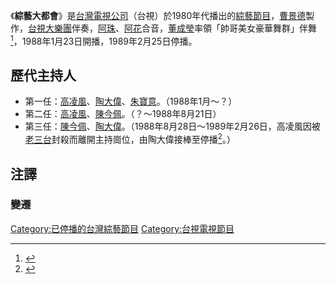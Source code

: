{{电视节目信息框
| 名称       = 綜藝大都會
| 类型       = [[綜藝節目|綜藝節目]]
| 原创       = 
| 主持       =詳見歷代主持人
| 語言       = [[國語|國語]]
| 演出       = 
| 配音       = 
| 旁白       = 
| 主题曲     = 
| 作曲       = 
| 國家       = {{Flagicon|Taiwan}} [[臺灣|臺灣]]
| 地区       = [[台澎金馬|台澎金馬]]地區
| 语言       = [[閩南語|閩南語]]、[[國語|國語]]
| 辑数       = 
| 每集列表   = 
| 執行製作   = 
| 製作人     = [[曹景德|曹景德]]
| 监制       = 
| 製作公司   = 景得傳播有限公司
| 導演       = 
| 每集長     = 60分鐘
| 外景       = 
| 集數       = 
| 視訊制式   = [[NTSC制式|NTSC制式]]
| 頻道       = [[台視|台視]]
| 開始       = 1988年1月23日
| 結束       = 1989年2月25日
| 晚於       = [[我愛彩虹|我愛彩虹]]
| 早於       = 不是冤家不說笑
}}
《'''綜藝大都會'''》是[[台灣電視公司|台灣電視公司]]（台視）於1980年代播出的[[綜藝節目|綜藝節目]]，[[曹景德|曹景德]]製作，[[台視大樂團|台視大樂團]]伴奏，[[阿珠|阿珠]]、[[阿花|阿花]]合音，[[董成瑩|董成瑩]]率領「帥哥美女豪華舞群」伴舞<ref>{{Cite web |url=http://www.youtube.com/watch?v=is5AYuOYXjI |title=高凌風在此節目裡唱〈我知道我已經長大〉 |accessdate=2013-08-21 |archive-date=2014-06-12 |archive-url=https://web.archive.org/web/20140612205747/http://www.youtube.com/watch?v=is5AYuOYXjI |dead-url=no }}</ref>，1988年1月23日開播，1989年2月25日停播。

==歷代主持人==
*第一任：[[高凌風|高凌風]]、[[陶大偉|陶大偉]]、[[朱寶意|朱寶意]]。（1988年1月～？）
*第二任：[[高凌風|高凌風]]、[[陳今佩|陳今佩]]。（？～1988年8月21日）
*第三任：[[陳今佩|陳今佩]]、[[陶大偉|陶大偉]]。（1988年8月28日～1989年2月26日，高凌風因被[[老三台|老三台]]封殺而離開主持崗位，由陶大偉接棒至停播<ref>{{Cite web |url=http://stars.udn.com/newstars/star/StarPage.do?sid=5004 |title=陶大偉/星檔案/追星網/聯合報 |accessdate=2013-12-20 |archive-date=2013-12-20 |archive-url=https://web.archive.org/web/20131220090857/http://stars.udn.com/newstars/star/StarPage.do?sid=5004 |dead-url=no }}</ref>。）

==注譯==
{{reflist}}
===變遷===
{{電視節目的變遷
|電視台=[[台灣電視公司|台灣電視公司]]
|播放檔次= 每週日8:10PM～9:10PM
|節目名稱=綜藝大都會<br />（1988年1月23日～1989年2月25日）
|上一節目=
[[我愛彩虹|我愛彩虹]]<br />（1987年6月14日～1988年1月9日）
--------
[[我愛彩虹|我愛彩虹]]<br />（1988年1月16日，重播最後一集。）
|下一節目=不是冤家不說笑<br />（1989年～1990年）
}}

[[Category:已停播的台灣綜藝節目|Category:已停播的台灣綜藝節目]]
[[Category:台視電視節目|Category:台視電視節目]]